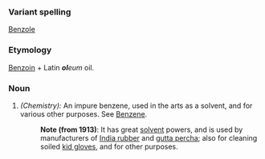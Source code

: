 ===Variant spelling===
[[Benzole]]
===Etymology===
[[Benzoin]] + Latin '''''ol'''eum'' oil.
===Noun===
#''(Chemistry):'' An impure benzene, used in the arts as a solvent, and for various other purposes. See [[Benzene]].
#:'''Note (from 1913)''': It has great [[solvent]] powers, and is used by manufacturers of [[India rubber]] and [[gutta percha]]; also for cleaning soiled [[kid gloves]], and for other purposes.